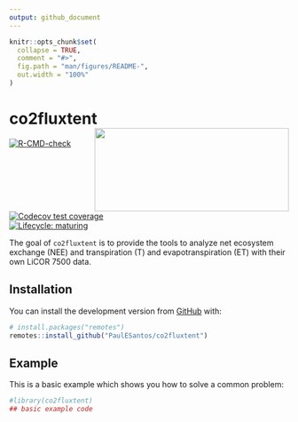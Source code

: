 ```yaml
---
output: github_document
---
```


<!-- README.md is generated from README.Rmd. Please edit that file -->

```r
knitr::opts_chunk$set(
  collapse = TRUE,
  comment = "#>",
  fig.path = "man/figures/README-",
  out.width = "100%"
)
```

# co2fluxtent <a href='https://github.com/PaulESantos/co2fluxtent'><img src='man/figures/tent.jfif' align="right" height="150" width="350" /></a>

<!-- badges: start -->

[![R-CMD-check](https://github.com/r-lib/lifecycle/workflows/R-CMD-check/badge.svg)](https://github.com/r-lib/lifecycle/actions)
[![Codecov test coverage](https://codecov.io/gh/r-lib/lifecycle/branch/master/graph/badge.svg)](https://codecov.io/gh/r-lib/lifecycle?branch=master)  
[![Lifecycle: maturing](https://img.shields.io/badge/lifecycle-maturing-blue.svg)](https://lifecycle.r-lib.org/articles/stages.html#maturing)

<!-- badges: end -->

The goal of  `co2fluxtent` is to provide the tools to analyze net ecosystem exchange (NEE) and transpiration (T) and evapotranspiration (ET) with their own LiCOR 7500 data.

## Installation

You can install the development version from [GitHub](https://github.com/) with:

``` r
# install.packages("remotes")
remotes::install_github("PaulESantos/co2fluxtent")
```
## Example

This is a basic example which shows you how to solve a common problem:

```r
#library(co2fluxtent)
## basic example code
```

